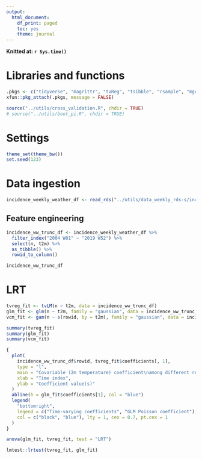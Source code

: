 ```yaml
---
output: 
  html_document:
    df_print: paged
    toc: yes
    theme: journal
---
```


**Knitted at: `r Sys.time()`**

# Libraries and functions
```r
.pkgs <- c("tidyverse", "magrittr", "tvReg", "tsibble", "rsample", "mgcv")
xfun::pkg_attach(.pkgs, message = FALSE)

source("../utils/cross_validation.R", chdir = TRUE)
# source("../utils/boot_pi.R", chdir = TRUE)
```

# Settings
```r
theme_set(theme_bw())
set.seed(123)
```

# Data ingestion
```r
incidence_weekly_weather_df <- read_rds("../utils/data_weekly_rds-s/incidence_weekly_weather_df.rds")
```
## Feature engineering

```r
incidence_ww_trunc_df <- incidence_weekly_weather_df %>%
  filter_index("2004 W01" ~ "2019 W52") %>%
  select(n, t2m) %>%
  as_tibble() %>%
  rowid_to_column()

incidence_ww_trunc_df
```

# LRT

```r
tvreg_fit <- tvLM(n ~ t2m, data = incidence_ww_trunc_df)
glm_fit <- glm(n ~ t2m, family = "gaussian", data = incidence_ww_trunc_df)
vcm_fit <- gam(n ~ s(rowid, by = t2m), family = "gaussian", data = incidence_ww_trunc_df)

summary(tvreg_fit)
summary(glm_fit)
summary(vcm_fit)
```


```r
{
  plot(
    incidence_ww_trunc_df$rowid, tvreg_fit$coefficients[, 1],
    type = "l",
    main = "Covariable (2m temperature) coefficient\namong different regression models",
    xlab = "Time index",
    ylab = "Coefficient value(s)"
  )
  abline(h = glm_fit$coefficients[1], col = "blue")
  legend(
    "bottomright",
    legend = c("Time-varying coefficients", "GLM Poisson coefficient"),
    col = c("black", "blue"), lty = 1, cex = 0.7, pt.cex = 1
  )
}
```

```r
anova(glm_fit, tvreg_fit, test = "LRT")
```

```r
lmtest::lrtest(tvreg_fit, glm_fit)
```
